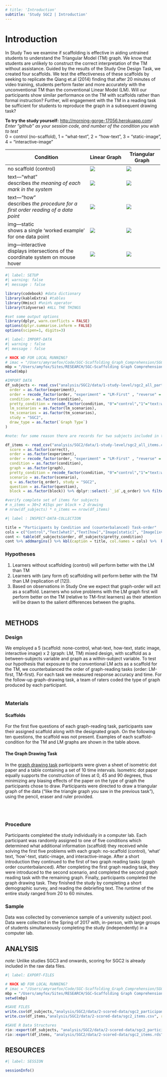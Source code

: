 ```yaml
---
# title: 'Introduction' 
subtitle: 'Study SGC2 | Introduction'
---
```


\newpage

# Introduction {#sec-SGC2-introduction}

In Study Two we examine if scaffolding is effective in aiding untrained students to understand the Triangular Model (TM) graph. We know that students are unlikely to construct the correct interpretation of the TM without assistance. Guided by the results of the Study One Design Task, we created four scaffolds. We test the effectiveness of these scaffolds by seeking to replicate the Qiang et.al (2014) finding that after 20 minutes of video training, students perform faster and more accurately with the unconventional TM than the conventional Linear Model (LM). Will our participants show similar performance on the TM with scaffolds rather than formal instruction? Further, will engagement with the TM in a reading task be sufficient for students to reproduce the graph in a subsequent drawing task?

**To try the study yourself:** <http://morning-gorge-17056.herokuapp.com>/\
*Enter "github" as your session code, and number of the condition you wish to test*\
0 = control (no-scaffold), 1 = "what-text", 2 = "how-text", 3 = "static-image", 4 = "interactive-image"\

+---------------------------------------------------------------------+------------------------------+------------------------------+
| Condition                                                           | Linear Graph                 | Triangular Graph             |
+=====================================================================+==============================+==============================+
| no scaffold (control)                                               | ![](static/stimuli/0-LM.png) | ![](static/stimuli/0-TM.png) |
+---------------------------------------------------------------------+------------------------------+------------------------------+
| text---"what"\                                                      | ![](static/stimuli/1-LM.png) | ![](static/stimuli/1-TM.png) |
| describes *the meaning of each mark in the system*                  |                              |                              |
+---------------------------------------------------------------------+------------------------------+------------------------------+
| text---"how"\                                                       | ![](static/stimuli/2-LM.png) | ![](static/stimuli/2-TM.png) |
| describes *the procedure for a first order reading of a data point* |                              |                              |
+---------------------------------------------------------------------+------------------------------+------------------------------+
| img---static\                                                       | ![](static/stimuli/3-LM.png) | ![](static/stimuli/3-TM.png) |
| shows a single 'worked example' for one data point                  |                              |                              |
+---------------------------------------------------------------------+------------------------------+------------------------------+
| img---interactive\                                                  | ![](static/stimuli/4-LM.png) | ![](static/stimuli/4-TM.png) |
| displays intersections of the coordinate system on mouse hover      |                              |                              |
+---------------------------------------------------------------------+------------------------------+------------------------------+

```r
#| label: SETUP
#| warning: false
#| message : false

library(codebook) #data dictionary
library(kableExtra) #tables
library(Hmisc) #%nin% operator
library(tidyverse) #ALL THE THINGS

#set some output options
library(dplyr, warn.conflicts = FALSE)
options(dplyr.summarise.inform = FALSE)
options(scipen=1, digits=3)

```

```r
#| label: IMPORT-DATA
#| warning : false
#| message : false

# HACK WD FOR LOCAL RUNNING?
# imac = "/Users/amyraefox/Code/SGC-Scaffolding_Graph_Comprehension/SGC-X/ANALYSIS/MAIN"
mbp = "/Users/amyfox/Sites/RESEARCH/SGC—Scaffolding Graph Comprehension/SGC-X/ANALYSIS/MAIN"
setwd(mbp)

#IMPORT DATA 
df_subjects <- read_csv("analysis/SGC2/data/1-study-level/sgc2_all_participants.csv") %>% mutate(
  order = as.factor(experiment),
  order = recode_factor(order, "experiment" = "LM-First" , "reverse" = "TM-First" ),
  condition = as.factor(condition),
  pretty_condition = recode_factor(condition, "0"="control","1"="text:what","2"="text:how", "3"="img:static", "4"="img:ixv"),
  lm_scenarios = as.factor(lm_scenarios),
  tm_scenarios = as.factor(tm_scenarios), 
  study = "SGC2",
  draw_type = as.factor(`Graph Type`)
)

#note: for some reason there are records for two subjects included in the item-level data that are NOT in the subject level data. Not sure whay this is; could be that these were test subjects. Decision is to remove them from the item level file c("S0MEG", "7UDVY"))

df_items <- read_csv("analysis/SGC2/data/1-study-level/sgc2_all_items.csv") %>% mutate(
  score = as.factor(correct),
  order = as.factor(experiment),
  order = recode_factor(order, "experiment" = "LM-First" , "reverse" = "TM-First" ),
  condition = as.factor(condition),
  graph = as.factor(graph),
  pretty_condition = recode_factor(condition, "0"="control","1"="text:what","2"="text:how", "3"="img:static", "4"="img:ixv"),
  scenario = as.factor(scenario),
  q = as.factor(q_order), study = "SGC2",
  question = as.factor(question),
  block = as.factor(block)) %>% dplyr::select(-`_id`,q_order) %>% filter(subject %nin% c("S0MEG", "7UDVY"))

#verify complete set of items for subjects 
# n_items = 30+2 #15qs per block + 2 drawing
# nrow(df_subjects) * n_items == nrow(df_items)
```


```r
#| label : INSPECT-DATA-COLLECTION

title = "Participants by Condition and (counterbalanced) Task-order"
cols = c("Control","Text[what]","Text[how]","Image[static]", "Image[ixv]","Total")
cont <- table(df_subjects$order, df_subjects$pretty_condition)
cont %>% addmargins() %>% kbl(caption = title, col.names = cols) %>%  kable_classic()

```

### Hypotheses

1.  Learners without scaffolding (control) will perform better with the LM than TM\
2.  Learners with (any form of) scaffolding will perform better with the TM than LM (replication of \[12\]).\
3.  Based on observations in Study One we expect that graph-order will act as a scaffold. Learners who solve problems with the LM graph first will perform better on the TM (relative to TM-first learners) as their attention will be drawn to the salient differences between the graphs.\
    <br>

## METHODS

### Design

We employed a 5 (scaffold: none-control, what-text, how-text, static image, interactive image) x 2 (graph: LM, TM) mixed design, with scaffold as a between-subjects variable and graph as a within-subject variable. To test our hypothesis that exposure to the conventional LM acts as a scaffold for the TM, we counterbalanced the order of graph-reading tasks (order: LM-first, TM-first). For each task we measured response accuracy and time. For the follow-up graph-drawing task, a team of raters coded the type of graph produced by each participant.\
<br>

### Materials

#### Scaffolds

For the first five questions of each graph-reading task, participants saw their assigned scaffold along with the designated graph. On the following ten questions, the scaffold was not present. Examples of each scaffold-condition for the TM and LM graphs are shown in the table above.

#### The Graph Drawing Task

In the <!--html_preserve--><a href="static/stimuli/drawing_task.pdf"> graph drawing task</a><!--/html_preserve--> participants were given a sheet of isometric dot paper and a table containing a set of 10 time intervals. Isometric dot paper equally supports the construction of lines at 0, 45 and 90 degrees, thus minimizing any biasing effects of the paper on the type of graph the participants chose to draw. Participants were directed to draw a triangular graph of the data ("like the triangle graph you saw in the previous task"), using the pencil, eraser and ruler provided.

<!--html_preserve--><br> <br><!--/html_preserve-->

### Procedure

Participants completed the study individually in a computer lab. Each participant was randomly assigned to one of five conditions which determined what additional information (scaffold) they received while solving the first five problems with each graph: no-scaffold (control), 'what' text, 'how'-text, static-image, and interactive-image. After a short introduction they continued to the first of two graph reading tasks (graph order counterbalanced). After completing the first graph reading task, they were introduced to the second scenario, and completed the second graph reading task with the remaining graph. Finally, participants completed the graph drawing task. They finished the study by completing a short demographic survey, and reading the debriefing text. The runtime of the entire study ranged from 20 to 60 minutes.

### Sample

Data was collected by convenience sample of a university subject pool. Data were collected in the Spring of 2017 with, in-person, with large groups of students simultaneously completing the study (independently) in a computer lab.

## ANALYSIS

_note_: Unlike studies SGC3 and onwards, scoring for SGC2 is already included in the raw data files. 


```r
#| label: EXPORT-FILES

# HACK WD FOR LOCAL RUNNING?
# imac = "/Users/amyraefox/Code/SGC-Scaffolding_Graph_Comprehension/SGC-X/ANALYSIS/MAIN"
mbp = "/Users/amyfox/Sites/RESEARCH/SGC—Scaffolding Graph Comprehension/SGC-X/ANALYSIS/MAIN"
setwd(mbp)

#SAVE FILES
write.csv(df_subjects,"analysis/SGC2/data/2-scored-data/sgc2_participants.csv", row.names = FALSE)
write.csv(df_items,"analysis/SGC2/data/2-scored-data/sgc2_items.csv", row.names = FALSE)

#SAVE R Data Structures 
rio::export(df_subjects, "analysis/SGC2/data/2-scored-data/sgc2_participants.rds") # to R data structure file
rio::export(df_items, "analysis/SGC2/data/2-scored-data/sgc2_items.rds") # to R data structure file

```

## RESOURCES

```r
#| label: SESSION

sessionInfo()
```
